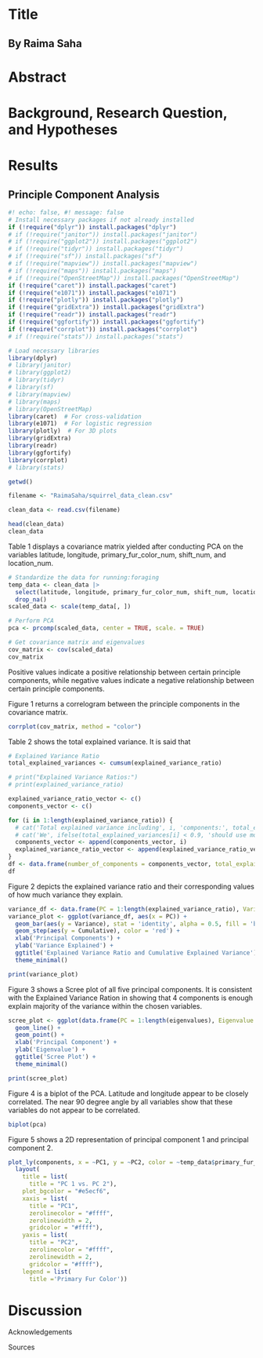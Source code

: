 # Title

## By Raima Saha

# Abstract

# Background, Research Question, and Hypotheses

# Results

## Principle Component Analysis

```r
#! echo: false, #! message: false
# Install necessary packages if not already installed
if (!require("dplyr")) install.packages("dplyr")
# if (!require("janitor")) install.packages("janitor")
# if (!require("ggplot2")) install.packages("ggplot2")
# if (!require("tidyr")) install.packages("tidyr")
# if (!require("sf")) install.packages("sf") 
# if (!require("mapview")) install.packages("mapview")
# if (!require("maps")) install.packages("maps")
# if (!require("OpenStreetMap")) install.packages("OpenStreetMap")
if (!require("caret")) install.packages("caret")
if (!require("e1071")) install.packages("e1071")
if (!require("plotly")) install.packages("plotly")
if (!require("gridExtra")) install.packages("gridExtra")
if (!require("readr")) install.packages("readr")
if (!require("ggfortify")) install.packages("ggfortify")
if (!require("corrplot")) install.packages("corrplot")
# if (!require("stats")) install.packages("stats")

# Load necessary libraries
library(dplyr)
# library(janitor)
# library(ggplot2)
# library(tidyr)
# library(sf)
# library(mapview)
# library(maps)
# library(OpenStreetMap)
library(caret)  # For cross-validation
library(e1071)  # For logistic regression
library(plotly)  # For 3D plots
library(gridExtra)
library(readr)
library(ggfortify)
library(corrplot)
# library(stats)

getwd()

filename <- "RaimaSaha/squirrel_data_clean.csv"

clean_data <- read.csv(filename)  

head(clean_data)
clean_data
```

Table 1 displays a covariance matrix yielded after conducting PCA on the variables latitude, longitude, primary_fur_color_num, shift_num, and location_num.

```r
# Standardize the data for running:foraging
temp_data <- clean_data |>
  select(latitude, longitude, primary_fur_color_num, shift_num, location_num) |>
  drop_na()
scaled_data <- scale(temp_data[, ])

# Perform PCA
pca <- prcomp(scaled_data, center = TRUE, scale. = TRUE)

# Get covariance matrix and eigenvalues
cov_matrix <- cov(scaled_data)
cov_matrix
```

Positive values indicate a positive relationship between certain principle components, while negative values indicate a negative relationship between certain principle components.

Figure 1 returns a correlogram between the principle components in the covariance matrix.

```r
corrplot(cov_matrix, method = "color")
```

Table 2 shows the total explained variance. It is said that

```r
# Explained Variance Ratio
total_explained_variances <- cumsum(explained_variance_ratio)

# print("Explained Variance Ratios:")
# print(explained_variance_ratio)

explained_variance_ratio_vector <- c()
components_vector <- c()

for (i in 1:length(explained_variance_ratio)) {
  # cat('Total explained variance including', i, 'components:', total_explained_variances[i], '\n')
  # cat('We', ifelse(total_explained_variances[i] < 0.9, 'should use more components', 'do not need to use more components.'), '\n')
  components_vector <- append(components_vector, i)
  explained_variance_ratio_vector <- append(explained_variance_ratio_vector, total_explained_variances[i])
}
df <- data.frame(number_of_components = components_vector, total_explained_variance = explained_variance_ratio_vector)
df
```

Figure 2 depicts the explained variance ratio and their corresponding values of how much variance they explain.

```r
variance_df <- data.frame(PC = 1:length(explained_variance_ratio), Variance = explained_variance_ratio, Cumulative = total_explained_variances)
variance_plot <- ggplot(variance_df, aes(x = PC)) +
  geom_bar(aes(y = Variance), stat = 'identity', alpha = 0.5, fill = 'blue') +
  geom_step(aes(y = Cumulative), color = 'red') +
  xlab('Principal Components') +
  ylab('Variance Explained') +
  ggtitle('Explained Variance Ratio and Cumulative Explained Variance') +
  theme_minimal()

print(variance_plot)
```

Figure 3 shows a Scree plot of all five principal components. It is consistent with the Explained Variance Ration in showing that 4 components is enough explain majority of the variance within the chosen variables.

```r
scree_plot <- ggplot(data.frame(PC = 1:length(eigenvalues), Eigenvalue = eigenvalues), aes(x = PC, y = Eigenvalue)) +
  geom_line() +
  geom_point() +
  xlab('Principal Component') +
  ylab('Eigenvalue') +
  ggtitle('Scree Plot') +
  theme_minimal()

print(scree_plot)
```

Figure 4 is a biplot of the PCA. Latitude and longitude appear to be closely correlated. The near 90 degree angle by all variables show that these variables do not appear to be correlated.

```r
biplot(pca)
```

Figure 5 shows a 2D representation of principal component 1 and principal component 2.

```r
plot_ly(components, x = ~PC1, y = ~PC2, color = ~temp_data$primary_fur_color, colors = c("black", "brown", "gray"), type = "scatter", mode = "markers") |>
  layout(
    title = list(
      title = "PC 1 vs. PC 2"),
    plot_bgcolor = "#e5ecf6",
    xaxis = list(
      title = "PC1",
      zerolinecolor = "#ffff",
      zerolinewidth = 2,
      gridcolor = "#ffff"),
    yaxis = list(
      title = "PC2",
      zerolinecolor = "#ffff",
      zerolinewidth = 2,
      gridcolor = "#ffff"),
    legend = list(
      title ='Primary Fur Color'))
```

# Discussion

Acknowledgements

Sources
